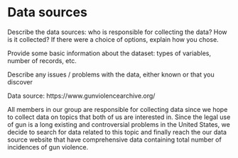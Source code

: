 # Data sources
Describe the data sources: who is responsible for collecting the data? How is it collected? If there were a choice of options, explain how you chose.

Provide some basic information about the dataset: types of variables, number of records, etc.

Describe any issues / problems with the data, either known or that you discover

Data source: https://www.gunviolencearchive.org/

All members in our group are responsible for collecting data since we hope to collect data on topics that both of us are interested in. Since the legal use of gun is a long existing and controversial problems in the United States, we decide to search for data related to this topic and finally reach the our data source website that have comprehensive data containing total number of incidences of gun violence. 